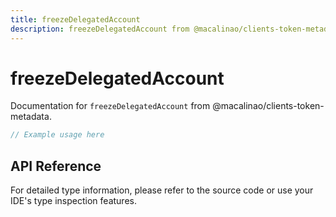 ```yaml
---
title: freezeDelegatedAccount
description: freezeDelegatedAccount from @macalinao/clients-token-metadata
---
```


# freezeDelegatedAccount

Documentation for `freezeDelegatedAccount` from @macalinao/clients-token-metadata.

```typescript
// Example usage here
```

## API Reference

For detailed type information, please refer to the source code or use your IDE's type inspection features.
